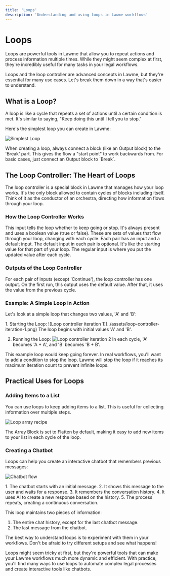 ```yaml
---
title: 'Loops'
description: 'Understanding and using loops in Lawme workflows'
---
```


# Loops

<Callout type="info">
  Loops are powerful tools in Lawme that allow you to repeat actions and process information multiple times. While they might seem complex at first, they're incredibly useful for many tasks in your legal workflows.
</Callout>

Loops and the loop controller are advanced concepts in Lawme, but they're essential for many use cases. Let's break them down in a way that's easier to understand.

## What is a Loop?

A loop is like a cycle that repeats a set of actions until a certain condition is met. It's similar to saying, "Keep doing this until I tell you to stop."

Here's the simplest loop you can create in Lawme:

![Simplest Loop](../assets/simplest-loop.png)

<Tip>
  When creating a loop, always connect a block (like an Output block) to the 'Break' part. This gives the flow a "start point" to work backwards from. For basic cases, just connect an Output block to `Break`.
</Tip>

## The Loop Controller: The Heart of Loops

The loop controller is a special block in Lawme that manages how your loop works. It's the only block allowed to contain cycles of blocks including itself. Think of it as the conductor of an orchestra, directing how information flows through your loop.

### How the Loop Controller Works

<CardGroup cols={2}>
  <Card title="Continue" icon="play">
    This input tells the loop whether to keep going or stop. It's always present and uses a boolean value (true or false).
  </Card>
  <Card title="Input Pairs" icon="exchange-alt">
    These are sets of values that flow through your loop, changing with each cycle. Each pair has an input and a default input.
  </Card>
</CardGroup>

<Callout type="info">
  The default input in each pair is optional. It's like the starting value for that part of your loop. The regular input is where you put the updated value after each cycle.
</Callout>

### Outputs of the Loop Controller

For each pair of inputs (except 'Continue'), the loop controller has one output. On the first run, this output uses the default value. After that, it uses the value from the previous cycle.

### Example: A Simple Loop in Action

Let's look at a simple loop that changes two values, 'A' and 'B':

<Steps>
  1. Starting the Loop:
     ![Loop controller iteration 1](../assets/loop-controller-iteration-1.png)
     The loop begins with initial values 'A' and 'B'.

  2. Running the Loop:
     ![Loop controller iteration 2](../assets/loop-controller-iteration-2.png)
     In each cycle, 'A' becomes 'A + A', and 'B' becomes 'B + B'.
</Steps>

<Warning>
  This example loop would keep going forever. In real workflows, you'll want to add a condition to stop the loop. Lawme will stop the loop if it reaches its maximum iteration count to prevent infinite loops.
</Warning>

## Practical Uses for Loops

### Adding Items to a List

You can use loops to keep adding items to a list. This is useful for collecting information over multiple steps.

![Loop array recipe](../assets/loop-array-recipe.png)

<Callout type="info">
  The Array Block is set to Flatten by default, making it easy to add new items to your list in each cycle of the loop.
</Callout>

### Creating a Chatbot

Loops can help you create an interactive chatbot that remembers previous messages:

![Chatbot flow](../assets/chatbot-flow.png)

<Steps>
  1. The chatbot starts with an initial message.
  2. It shows this message to the user and waits for a response.
  3. It remembers the conversation history.
  4. It uses AI to create a new response based on the history.
  5. The process repeats, creating a continuous conversation.
</Steps>

This loop maintains two pieces of information:
1. The entire chat history, except for the last chatbot message.
2. The last message from the chatbot.

<Tip>
  The best way to understand loops is to experiment with them in your workflows. Don't be afraid to try different setups and see what happens!
</Tip>

Loops might seem tricky at first, but they're powerful tools that can make your Lawme workflows much more dynamic and efficient. With practice, you'll find many ways to use loops to automate complex legal processes and create interactive tools like chatbots.
